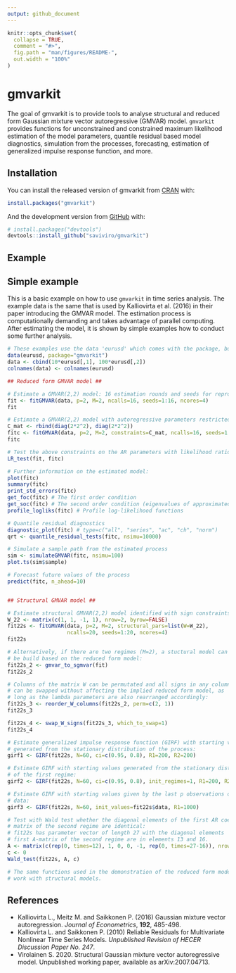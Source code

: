 ```yaml
---
output: github_document
---
```


<!-- README.md is generated from README.Rmd. Please edit that file -->

```r
knitr::opts_chunk$set(
  collapse = TRUE,
  comment = "#>",
  fig.path = "man/figures/README-",
  out.width = "100%"
)
```
# gmvarkit

<!-- badges: start -->
<!-- badges: end -->

The goal of gmvarkit is to provide tools to analyse structural and reduced form Gaussian mixture vector autoregressive (GMVAR) model. `gmvarkit` provides functions for unconstrained and constrained maximum likelihood estimation of the model parameters, quantile residual based model diagnostics, simulation from the processes, forecasting, estimation of generalized impulse response function, and more.

## Installation

You can install the released version of gmvarkit from [CRAN](https://CRAN.R-project.org) with:

``` r
install.packages("gmvarkit")
```

And the development version from [GitHub](https://github.com/) with:

``` r
# install.packages("devtools")
devtools::install_github("saviviro/gmvarkit")
```
## Example

Simple example
--------------

This is a basic example on how to use `gmvarkit` in time series analysis. The example data is the same that is used by Kalliovirta et al. (2016) in their paper introducing the GMVAR model. The estimation process is computationally demanding and takes advantage of parallel computing. After estimating the model, it is shown by simple examples how to conduct some further analysis.

``` r
# These examples use the data 'eurusd' which comes with the package, but in a scaled form.
data(eurusd, package="gmvarkit")
data <- cbind(10*eurusd[,1], 100*eurusd[,2])
colnames(data) <- colnames(eurusd)

## Reduced form GMVAR model ##

# Estimate a GMVAR(2,2) model: 16 estimation rounds and seeds for reproducible results
fit <- fitGMVAR(data, p=2, M=2, ncalls=16, seeds=1:16, ncores=4)
fit

# Estimate a GMVAR(2,2) model with autoregressive parameters restricted to be the same for all regimes
C_mat <- rbind(diag(2*2^2), diag(2*2^2))
fitc <- fitGMVAR(data, p=2, M=2, constraints=C_mat, ncalls=16, seeds=1:16, ncores=4)
fitc

# Test the above constraints on the AR parameters with likelihood ratio test:
LR_test(fit, fitc)

# Further information on the estimated model:
plot(fitc)
summary(fitc)
print_std_errors(fitc)
get_foc(fitc) # The first order condition
get_soc(fitc) # The second order condition (eigenvalues of approximated Hessian)
profile_logliks(fitc) # Profile log-likelihood functions

# Quantile residual diagnostics
diagnostic_plot(fitc) # type=c("all", "series", "ac", "ch", "norm")
qrt <- quantile_residual_tests(fitc, nsimu=10000)

# Simulate a sample path from the estimated process
sim <- simulateGMVAR(fitc, nsimu=100)
plot.ts(sim$sample)

# Forecast future values of the process
predict(fitc, n_ahead=10)


## Structural GMVAR model ##

# Estimate structural GMVAR(2,2) model identified with sign constraints:
W_22 <- matrix(c(1, 1, -1, 1), nrow=2, byrow=FALSE)
fit22s <- fitGMVAR(data, p=2, M=2, structural_pars=list(W=W_22),
                   ncalls=20, seeds=1:20, ncores=4)
fit22s

# Alternatively, if there are two regimes (M=2), a stuctural model can 
# be build based on the reduced form model:
fit22s_2 <- gmvar_to_sgmvar(fit)
fit22s_2

# Columns of the matrix W can be permutated and all signs in any column
# can be swapped without affecting the implied reduced form model, as 
# long as the lambda parameters are also rearranged accordingly: 
fit22s_3 <- reorder_W_columns(fit22s_2, perm=c(2, 1))
fit22s_3

fit22s_4 <- swap_W_signs(fit22s_3, which_to_swap=1)
fit22s_4

# Estimate generalized impulse response function (GIRF) with starting values
# generated from the stationary distribution of the process:
girf1 <- GIRF(fit22s, N=60, ci=c(0.95, 0.8), R1=200, R2=200)

# Estimate GIRF with starting values generated from the stationary distribution
# of the first regime:
girf2 <- GIRF(fit22s, N=60, ci=c(0.95, 0.8), init_regimes=1, R1=200, R2=200)

# Estimate GIRF with starting values given by the last p observations of the
# data:
girf3 <- GIRF(fit22s, N=60, init_values=fit22s$data, R1=1000)

# Test with Wald test whether the diagonal elements of the first AR coefficient
# matrix of the second regime are identical:
# fit22s has parameter vector of length 27 with the diagonal elements  of the
# first A-matrix of the second regime are in elements 13 and 16.
A <- matrix(c(rep(0, times=12), 1, 0, 0, -1, rep(0, times=27-16)), nrow=1, ncol=27)
c <- 0
Wald_test(fit22s, A, c)

# The same functions used in the demonstration of the reduced form model also
# work with structural models.
```

References
----------

-   Kalliovirta L., Meitz M. and Saikkonen P. (2016) Gaussian mixture vector autoregression. *Journal of Econometrics*, **192**, 485-498.
-   Kalliovirta L. and Saikkonen P. (2010) Reliable Residuals for Multivariate Nonlinear Time Series Models. *Unpublished Revision of HECER Discussion Paper No. 247*.
- Virolainen S. 2020. Structural Gaussian mixture vector autoregressive model. Unpublished working paper, available as arXiv:2007.04713.

